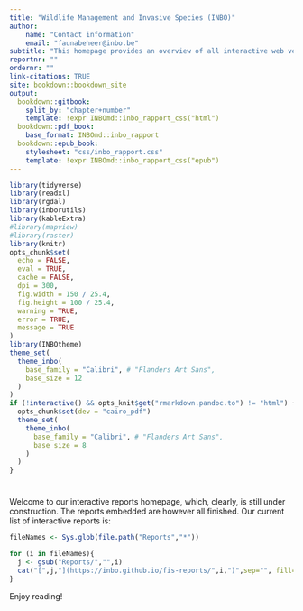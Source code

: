 ```yaml
---
title: "Wildlife Management and Invasive Species (INBO)"
author: 
    name: "Contact information"
    email: "faunabeheer@inbo.be"
subtitle: "This homepage provides an overview of all interactive web versions of reports made by the Wildlife Management and Invasive Species group at the Research Institute for Nature and Forest (INBO, Flanders, Belgium)."
reportnr: ""
ordernr: ""
link-citations: TRUE
site: bookdown::bookdown_site
output:
  bookdown::gitbook:
    split_by: "chapter+number"
    template: !expr INBOmd::inbo_rapport_css("html")
  bookdown::pdf_book:
    base_format: INBOmd::inbo_rapport
  bookdown::epub_book:
    stylesheet: "css/inbo_rapport.css"
    template: !expr INBOmd::inbo_rapport_css("epub")
---
```


```r
library(tidyverse)
library(readxl)
library(rgdal)
library(inborutils)
library(kableExtra)
#library(mapview)
#library(raster)
library(knitr)
opts_chunk$set(
  echo = FALSE, 
  eval = TRUE,
  cache = FALSE,
  dpi = 300,
  fig.width = 150 / 25.4,
  fig.height = 100 / 25.4,
  warning = TRUE,
  error = TRUE,
  message = TRUE
)
library(INBOtheme)
theme_set(
  theme_inbo(
    base_family = "Calibri", # "Flanders Art Sans",
    base_size = 12
  )
)
if (!interactive() && opts_knit$get("rmarkdown.pandoc.to") != "html") {
  opts_chunk$set(dev = "cairo_pdf")
  theme_set(
    theme_inbo(
      base_family = "Calibri", # "Flanders Art Sans",
      base_size = 8
    )
  )
}
```

# {-}

\benglish

Welcome to our interactive reports homepage, which, clearly, is still under construction.
The reports embedded are however all finished.
Our current list of interactive reports is:
  
```r
fileNames <- Sys.glob(file.path("Reports","*"))
```

```r
for (i in fileNames){
  j <- gsub("Reports/","",i)
  cat("[",j,"](https://inbo.github.io/fis-reports/",i,")",sep="", fill=TRUE)
}
```

Enjoy reading!
  
\eenglish

\mainmatter


